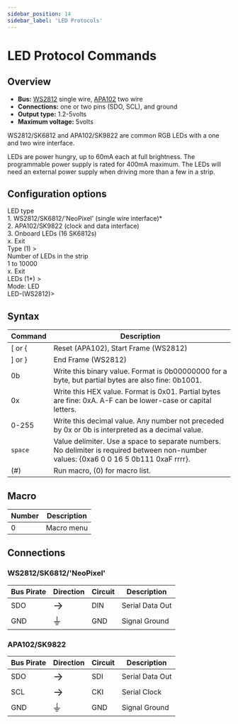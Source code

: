 ```yaml
---
sidebar_position: 14
sidebar_label: 'LED Protocols'
---
```


# LED Protocol Commands

## Overview

-   **Bus:** [WS2812](https://www.mouser.com/pdfDocs/WS2812B-2020_V10_EN_181106150240761.pdf) single wire, [APA102](https://www.mouser.com/datasheet/2/737/APA102_2020_SMD_LED-2487271.pdf) two wire
-   **Connections:** one or two pins (SDO, SCL), and ground
-   **Output type:** 1.2-5volts
-   **Maximum voltage:** 5volts

WS2812/SK6812 and APA102/SK9822 are common RGB LEDs with a one and two wire interface. 

LEDs are power hungry, up to 60mA each at full brightness. The programmable power supply is rated for 400mA maximum. The LEDs will need an external power supply when driving more than a few in a strip.

## Configuration options

<BrowserWindow>
<span className="bp-info">LED type</span><br/>
 1. <span className="bp-info">WS2812/SK6812/'NeoPixel' (single wire interface)*</span><br/>
 2. <span className="bp-info">APA102/SK9822 (clock and data interface)</span><br/>
 3. <span className="bp-info">Onboard LEDs (16 SK6812s)</span><br/>
 x. <span className="bp-info">Exit</span><br/>
<span className="bp-prompt">Type (</span>1<span className="bp-prompt">) ></span> <br/>
<span className="bp-info">Number of LEDs in the strip</span><br/>
 1 to 10000<br/>
 x. <span className="bp-info">Exit</span><br/>
<span className="bp-prompt">LEDs (</span>1*<span className="bp-prompt">) ></span> <br/>
<span className="bp-info">Mode:</span> LED<br/>
<span className="bp-prompt">LED-(WS2812)></span> <br/>
</BrowserWindow>

## Syntax

|Command|Description|
|-------|--------------|
| [ or { | Reset (APA102), Start Frame (WS2812) |
| ] or } | End Frame (WS2812)|
| 0b      | Write this binary value. Format is 0b00000000 for a byte, but partial bytes are also fine: 0b1001.|
| 0x      | Write this HEX value. Format is 0x01. Partial bytes are fine: 0xA. A-F can be lower-case or capital letters. |
| 0-255   | Write this decimal value. Any number not preceded by 0x or 0b is interpreted as a decimal value. |
| ```space```| Value delimiter. Use a space to separate numbers. No delimiter is required between non-number values: {0xa6 0 0 16 5 0b111 0xaF rrrr}. |
| \(#\)   | Run macro, (0) for macro list. |

## Macro

| Number  |Description  |
|-----|-----------------|
| 0   | Macro menu      |

## Connections

### WS2812/SK6812/'NeoPixel'

| Bus Pirate | Direction       | Circuit | Description   |
|------------|--------------------------|---------|---------------|
| SDO       | <font size="+2">→</font> | DIN     | Serial Data Out   |
| GND        | <font size="+2">⏚</font> | GND     | Signal Ground |

### APA102/SK9822

| Bus Pirate | Direction                     | Circuit | Description   |
|------------|--------------------------|---------|---------------|
| SDO       | <font size="+2">→</font> | SDI     | Serial Data Out   |
| SCL        | <font size="+2">→</font> | CKI     | Serial Clock  |
| GND        | <font size="+2">⏚</font> | GND     | Signal Ground |